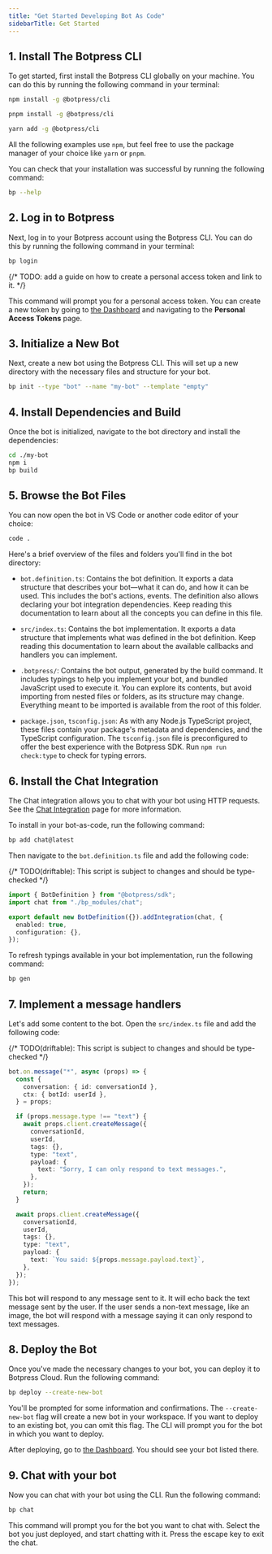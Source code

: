 ```yaml
---
title: "Get Started Developing Bot As Code"
sidebarTitle: Get Started
---
```


## 1. Install The Botpress CLI

To get started, first install the Botpress CLI globally on your machine. You can do this by running the following command in your terminal:

<CodeGroup>

```bash npm
npm install -g @botpress/cli
```

```bash pnpm
pnpm install -g @botpress/cli
```

```bash yarn
yarn add -g @botpress/cli
```

</CodeGroup>

<Note>All the following examples use `npm`, but feel free to use the package manager of your choice like `yarn` or `pnpm`.</Note>

You can check that your installation was successful by running the following command:

```bash
bp --help
```

## 2. Log in to Botpress

Next, log in to your Botpress account using the Botpress CLI. You can do this by running the following command in your terminal:

```bash
bp login
```

{/* TODO: add a guide on how to create a personal access token and link to it. */}

This command will prompt you for a personal access token. You can create a new token by going to [the Dashboard](https://app.botpress.cloud) and navigating to the **Personal Access Tokens** page.

## 3. Initialize a New Bot

Next, create a new bot using the Botpress CLI. This will set up a new directory with the necessary files and structure for your bot.

```bash
bp init --type "bot" --name "my-bot" --template "empty"
```

## 4. Install Dependencies and Build

Once the bot is initialized, navigate to the bot directory and install the dependencies:

```bash
cd ./my-bot
npm i
bp build
```

## 5. Browse the Bot Files

You can now open the bot in VS Code or another code editor of your choice:

```bash
code .
```

Here's a brief overview of the files and folders you'll find in the bot directory:

- `bot.definition.ts`: Contains the bot definition. It exports a data structure that describes your bot—what it can do, and how it can be used. This includes the bot's actions, events. The definition also allows declaring your bot integration dependencies. Keep reading this documentation to learn about all the concepts you can define in this file.

- `src/index.ts`: Contains the bot implementation. It exports a data structure that implements what was defined in the bot definition. Keep reading this documentation to learn about the available callbacks and handlers you can implement.

- `.botpress/`: Contains the bot output, generated by the build command. It includes typings to help you implement your bot, and bundled JavaScript used to execute it. You can explore its contents, but avoid importing from nested files or folders, as its structure may change. Everything meant to be imported is available from the root of this folder.

- `package.json`, `tsconfig.json`: As with any Node.js TypeScript project, these files contain your package's metadata and dependencies, and the TypeScript configuration. The `tsconfig.json` file is preconfigured to offer the best experience with the Botpress SDK. Run `npm run check:type` to check for typing errors.

## 6. Install the Chat Integration

The Chat integration allows you to chat with your bot using HTTP requests. See the [Chat Integration](../../../api-reference/chat-api/introduction.mdx) page for more information.

To install in your bot-as-code, run the following command:

```bash
bp add chat@latest
```

Then navigate to the `bot.definition.ts` file and add the following code:

{/* TODO(driftable): This script is subject to changes and should be type-checked */}
```ts
import { BotDefinition } from "@botpress/sdk";
import chat from "./bp_modules/chat";

export default new BotDefinition({}).addIntegration(chat, {
  enabled: true,
  configuration: {},
});
```

To refresh typings available in your bot implementation, run the following command:

```bash
bp gen
```

## 7. Implement a message handlers

Let's add some content to the bot. Open the `src/index.ts` file and add the following code:

{/* TODO(driftable): This script is subject to changes and should be type-checked */}
```ts
bot.on.message("*", async (props) => {
  const {
    conversation: { id: conversationId },
    ctx: { botId: userId },
  } = props;

  if (props.message.type !== "text") {
    await props.client.createMessage({
      conversationId,
      userId,
      tags: {},
      type: "text",
      payload: {
        text: "Sorry, I can only respond to text messages.",
      },
    });
    return;
  }

  await props.client.createMessage({
    conversationId,
    userId,
    tags: {},
    type: "text",
    payload: {
      text: `You said: ${props.message.payload.text}`,
    },
  });
});
```

This bot will respond to any message sent to it. It will echo back the text message sent by the user. If the user sends a non-text message, like an image, the bot will respond with a message saying it can only respond to text messages.

## 8. Deploy the Bot

Once you've made the necessary changes to your bot, you can deploy it to Botpress Cloud. Run the following command:

```bash
bp deploy --create-new-bot
```

You'll be prompted for some information and confirmations. The `--create-new-bot` flag will create a new bot in your workspace. If you want to deploy to an existing bot, you can omit this flag. The CLI will prompt you for the bot in which you want to deploy.

After deploying, go to [the Dashboard](https://app.botpress.cloud). You should see your bot listed there.

## 9. Chat with your bot

Now you can chat with your bot using the CLI. Run the following command:

```bash
bp chat
```

This command will prompt you for the bot you want to chat with. Select the bot you just deployed, and start chatting with it. Press the escape key to exit the chat.

